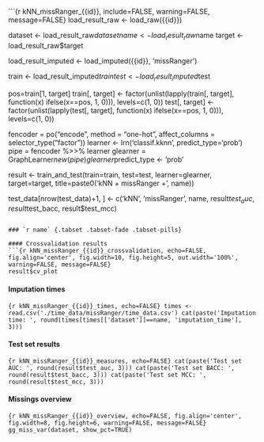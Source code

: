 ```{r kNN_missRanger_{{id}}, include=FALSE, warning=FALSE, message=FALSE}
load_result_raw <- load_raw({{id}})

dataset <- load_result_raw$dataset
name <- load_result_raw$name
target <- load_result_raw$target

load_result_imputed <- load_imputed({{id}}, 'missRanger')

train <- load_result_imputed$train
test <- load_result_imputed$test

pos=train[1, target]
train[, target] <- factor(unlist(lapply(train[, target], function(x) ifelse(x==pos, 1, 0))), levels=c(1, 0))
test[, target] <- factor(unlist(lapply(test[, target], function(x) ifelse(x==pos, 1, 0))), levels=c(1, 0))

fencoder = po("encode", method = "one-hot",
              affect_columns = selector_type("factor"))
learner <- lrn('classif.kknn', predict_type='prob')
pipe = fencoder %>>% learner
glearner = GraphLearner$new(pipe)
glearner$predict_type <- 'prob'

result <- train_and_test(train=train, test=test, learner=glearner, target=target, title=paste0('kNN + missRanger + ', name))

test_data[nrow(test_data)+1, ] <- c('kNN', 'missRanger', name, result$test_auc, result$test_bacc, result$test_mcc)
```

### `r name` {.tabset .tabset-fade .tabset-pills}

#### Crossvalidation results
```{r kNN_missRanger_{{id}}_crossvalidation, echo=FALSE, fig.align='center', fig.width=10, fig.height=5, out.width='100%', warning=FALSE, message=FALSE}
result$cv_plot
```

#### Imputation times
```{r kNN_missRanger_{{id}}_times, echo=FALSE}
times <- read.csv('./time_data/missRanger/time_data.csv')
cat(paste('Imputation time: ', round(times[times[['dataset']]==name, 'imputation_time'], 3)))
```

#### Test set results
```{r kNN_missRanger_{{id}}_measures, echo=FALSE}
cat(paste('Test set AUC: ', round(result$test_auc, 3)))
cat(paste('Test set BACC: ', round(result$test_bacc, 3)))
cat(paste('Test set MCC: ', round(result$test_mcc, 3)))
```

#### Missings overview
```{r kNN_missRanger_{{id}}_overview, echo=FALSE, fig.align='center', fig.width=8, fig.height=6, warning=FALSE, message=FALSE}
gg_miss_var(dataset, show_pct=TRUE)
```
